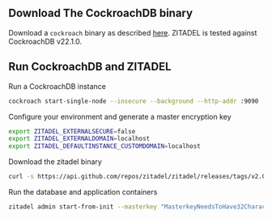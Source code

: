 ## Download The CockroachDB binary

Download a `cockroach` binary as described [here](https://www.cockroachlabs.com/docs/v22.1/install-cockroachdb).
ZITADEL is tested against CockroachDB v22.1.0.

## Run CockroachDB and ZITADEL

Run a CockroachDB instance

```bash
cockroach start-single-node --insecure --background --http-addr :9090
```

Configure your environment and generate a master encryption key

```bash
export ZITADEL_EXTERNALSECURE=false
export ZITADEL_EXTERNALDOMAIN=localhost
export ZITADEL_DEFAULTINSTANCE_CUSTOMDOMAIN=localhost
```

Download the zitadel binary

```bash
curl -s https://api.github.com/repos/zitadel/zitadel/releases/tags/v2.0.0-v2-alpha.17 | grep "browser_download_url.*zitadel_.*_linux_$(dpkg --print-architecture)" | cut -d '"' -f 4 | sudo wget -i - -O /usr/local/bin/zitadel && sudo chmod +x /usr/local/bin/zitadel && sudo chown $(id -u):$(id -g) /usr/local/bin/zitadel
```

Run the database and application containers

```bash
zitadel admin start-from-init --masterkey "MasterkeyNeedsToHave32Characters"
```
